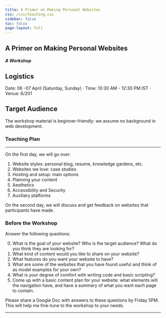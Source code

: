 ```yaml
---
title: A Primer on Making Personal Websites
css: /css/teaching.css
sidebar: false
toc: false
page-layout: full
---
```


## A Primer on Making Personal Websites
##### A Workshop

:::{.callout-note collapse="true" icon="false"}
# Logistics

Date: 06 -07 April (Saturday, Sunday) · Time: 10:30 AM - 12:30 PM IST · Venue: 6/201 

:::


:::{.callout-note collapse="true" icon="false"}
# Target Audience
The workshop material is beginner-friendly: we assume no background in web development.
:::


### Teaching Plan

---

On the first day, we will go over:

1. Website styles: personal blog, resume, knowledge gardens, etc.
2. Websites we love: case studies
3. Hosting and setup: main options
4. Planning your content
5. Aesthetics
6. Accessibility and Security
7. Auxiliary platforms 

On the second day, we will discuss and get feedback on websites that participants have made.

### Before the Workshop

Answer the following questions:

0. What is the goal of your website? Who is the target audience? What do you think they are looking for?
1. What kind of content would you like to share on your website?
2. What features do you want your website to have?
3. What are some of the websites that you have found useful and think of as model examples for your own?
4. What is your degree of comfort with writing code and basic scripting? 
5. Come up with a basic content plan for your website: what elements will the navigation have, and have a summary of what you want each page to contain.

Please share a Google Doc with answers to these questions by Friday 5PM. This will help me fine-tune to the workshop to your needs.

---
